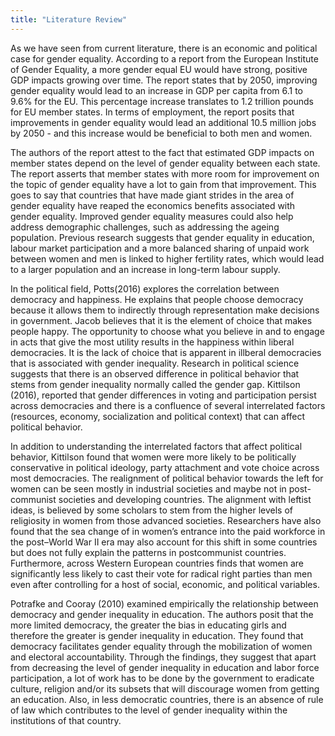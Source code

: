 ```yaml
---
title: "Literature Review"
---
```


As we have seen from current literature, there is an economic and political case for gender equality. According to a report from the European Institute of Gender Equality, a more gender equal EU would have strong, positive GDP impacts growing over time. The report states that by 2050, improving gender equality would lead to an increase in GDP per capita from 6.1 to 9.6% for the EU. This percentage increase translates to 1.2 trillion pounds for EU member states. In terms of employment, the report posits that improvements in gender equality would lead an additional 10.5 million jobs by 2050 - and this increase would be beneficial to both men and women. 

The authors of the report attest to the fact that estimated GDP impacts on member states depend on the level of gender equality between each state. The report asserts that member states with more room for improvement on the topic of gender equality have a lot to gain from that improvement. This goes to say that countries that have made giant strides in the area of gender equality have reaped the economics benefits associated with gender equality. Improved gender equality measures could also help address demographic challenges, such as addressing the ageing population. Previous research suggests that gender equality in education, labour market participation and a more balanced sharing of unpaid work between women and men is linked to higher fertility rates, which would lead to a larger population and an increase in long-term labour supply.

In the political field, Potts(2016) explores the correlation between democracy and happiness. He explains that people choose democracy because it allows them to indirectly through representation make decisions in government. Jacob believes that it is the element of choice that makes people happy. The opportunity to choose what you believe in and to engage in acts that give the most utility results in the happiness within liberal democracies. It is the lack of choice that is apparent in illberal democracies that is associated with gender inequality. Research in political science suggests that there is an observed difference in political behavior that stems from gender inequality normally called the gender gap. Kittilson (2016), reported that gender differences in voting and participation persist across democracies and there is a confluence of several interrelated factors (resources, economy, socialization and political context) that can affect political behavior. 

In addition to understanding the interrelated factors that affect political behavior, Kittilson found that women were more likely to be politically conservative in political ideology, party attachment and vote choice across most democracies. The realignment of political behavior towards the left for women can be seen mostly in industrial societies and maybe not in post-communist societies and developing countries. The alignment with leftist ideas, is believed by some scholars to stem from the higher levels of religiosity in women from those advanced societies. Researchers have also found that the sea change of in women’s entrance into the paid workforce in the post–World War II era may also account for this shift in some countries but does not fully explain the patterns in postcommunist countries. Furthermore, across Western European countries finds that women are significantly less likely to cast their vote for radical right parties than men even after controlling for a host of social, economic, and political variables. 

Potrafke and Cooray (2010) examined empirically the relationship between democracy and gender inequality in education. The authors posit that the more limited democracy, the greater the bias in educating girls and therefore the greater is gender inequality in education. They found that democracy facilitates gender equality through the mobilization of women and electoral accountability. Through the findings, they suggest that apart from decreasing the level of gender inequality in education and labor force participation, a lot of work has to be done by the government to eradicate culture, religion and/or its subsets that will discourage women from getting an education. Also, in less democratic countries, there is an absence of rule of law which contributes to the level of gender inequality within the institutions of that country. 

